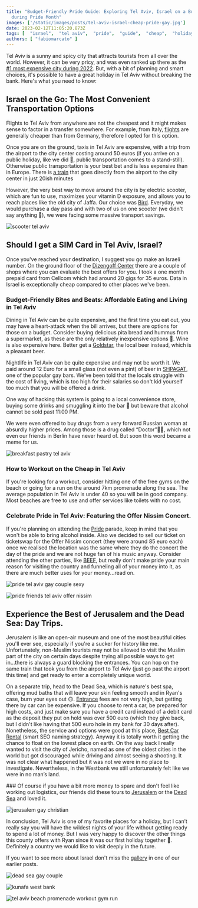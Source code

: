 ```yaml
---
title: "Budget-Friendly Pride Guide: Exploring Tel Aviv, Israel on a Budget
  during Pride Month"
images: ['/static/images/posts/tel-aviv-israel-cheap-pride-gay.jpg']
date: 2023-02-12T11:05:20.873Z
tags: [  "israel",  "tel aviv",  "pride",  "guide",  "cheap",  "holiday",  "jerusalem",  "dead sea",  "budget travel",  "pride month",  "gay",  "asia"]
authors: [ "fabiomarcato" ]
---
```

Tel Aviv is a sunny and spicy city that attracts tourists from all over the world. However, it can be very pricy, and was even ranked up there as the [#1 most expensive city during 2022](https://www.abc.net.au/news/2022-09-02/tel-aviv-is-worlds-most-expensive-city/101387350). But, with a bit of planning and smart choices, it's possible to have a great holiday in Tel Aviv without breaking the bank. Here's what you need to know:

## Israel on the Go: The Most Convenient Transportation Options

Flights to Tel Aviv from anywhere are not the cheapest and it might makes sense to factor in a transfer somewhere. For example, from Italy, [flights](https://www.ryanair.com/gb/en) are generally cheaper than from Germany, therefore I opted for this option.

Once you are on the ground, taxis in Tel Aviv are expensive, with a trip from the airport to the city center costing around 50 euros (if you arrive on a public holiday, like we did 🙈, public transportation comes to a stand-still). Otherwise public transportation is your best bet and is less expensive than in Europe. There is [a train](https://www.telaviv-airport.com/train.php) that goes directly from the airport to the city center in just 20ish minutes 

However, the very best way to move around the city is by electric scooter, which are fun to use, maximizes your vitamin D exposure, and allows you to reach places like the old city of Jaffa. Our choice was [Bird](https://www.bird.co/). Everyday, we would purchase a day pass and with two of us on one scooter (we didn't say anything 🤣), we were facing some massive transport savings.

![scooter tel aviv](https://res.cloudinary.com/dx4cuted1/image/upload/q_60/v1676232649/Berlin%202022/tel%20aviv%20cheap/tel_aviv_israel_cheap_pride_gay3_vumaxv.jpg)

## Should I get a SIM Card in Tel Aviv, Israel?

Once you've reached your destination, I suggest you go make an Israeli number. On the ground floor of the [Dizengoff Center](https://dizengof-center.co.il/en/) there are a couple of shops where you can evaluate the best offers for you. I took a one month prepaid card from Cellcom which had around 20 gigs for 35 euros. Data in Israel is exceptionally cheap compared to other places we've been. 

### Budget-Friendly Bites and Beats: Affordable Eating and Living in Tel Aviv

Dining in Tel Aviv can be quite expensive, and the first time you eat out, you may have a heart-attack when the bill arrives, but there are options for those on a budget. Consider buying delicious pita bread and hummus from a supermarket, as these are the only relatively inexpensive options 🤪. Wine is also expensive here. Better get a [Goldstar](https://en.wikipedia.org/wiki/Goldstar_(beer)), the local beer instead, which is a pleasant beer.

Nightlife in Tel Aviv can be quite expensive and may not be worth it. We paid around 12 Euro for a small glass (not even a pint) of beer in [SHPAGAT](https://www.instagram.com/shpagatlv/?hl=en), one of the popular gay bars. We’ve been told that the locals struggle with the cost of living, which is too high for their salaries so don't kid yourself too much that you will be offered a drink. 

One way of hacking this system is going to a local convenience store, buying some drinks and smuggling it into the bar 🤣 but beware that alcohol cannot be sold past 11:00 PM.

We were even offered to buy drugs from a very forward Russian woman at absurdly higher prices. Among those is a drug called “Doctor”👨‍⚕️, which not even our friends in Berlin have never heard of. But soon this word became a meme for us.

![breakfast pastry tel aviv](https://res.cloudinary.com/dx4cuted1/image/upload/q_60/v1676232657/Berlin%202022/tel%20aviv%20cheap/tel_aviv_israel_cheap_pride_gay2_hcg7f4.jpg)

### How to Workout on the Cheap in Tel Aviv

If you're looking for a workout, consider hitting one of the free gyms on the beach or going for a run on the around 7km promenade along the sea. The average population in Tel Aviv is under 40 so you will be in good company. Most beaches are free to use and offer services like toilets with no cost.

### Celebrate Pride in Tel Aviv: Featuring the Offer Nissim Concert.

If you're planning on attending the [Pride](https://telavivpride.com/) parade, keep in mind that you won't be able to bring alcohol inside. Also we decided to sell our ticket on ticketswap for the Offer Nissim concert (they were around 85 euro each) once we realised the location was the same where they do the concert the day of the pride and we are not huge fan of his music anyway. Consider attending the other parties, like [BEEF](https://www.beeftlv.co.il/), but really don't make pride your main reason for visiting the country and funneling all of your money into it, as there are much better uses for your money...read on. 

![pride tel aviv gay couple sexy](https://res.cloudinary.com/dx4cuted1/image/upload/q_60/v1676232653/Berlin%202022/tel%20aviv%20cheap/tel_aviv_israel_cheap_pride_gay6_nbnti3.jpg)

![pride friends tel aviv offer nissim](https://res.cloudinary.com/dx4cuted1/image/upload/q_60/v1676232657/Berlin%202022/tel%20aviv%20cheap/tel_aviv_israel_cheap_pride_gay7_qeyrot.jpg)

## Experience the Best of Jerusalem and the Dead Sea: Day Trips.

Jerusalem is like an open-air museum and one of the most beautiful cities you'll ever see, especially if you're a sucker for history like me. Unfortunately, non-Muslim tourists may not be allowed to visit the Muslim part of the city on certain days despite trying all possible ways to get in...there is always a guard blocking the entrances. You can hop on the same train that took you from the airport to Tel Aviv (just go past the airport this time) and get ready to enter a completely unique world.

On a separate trip, head to the Dead Sea, which is nature's best spa, offering mud baths that will leave your skin feeling smooth and in Ryan's case, burn your eyes out 🙃. [Entrance](https://deadsea.com/explore/dead-sea-beaches/northern-beaches/kalia-beach/) fees are not very high, but getting there by car can be expensive. If you choose to rent a car, be prepared for high costs, and just make sure you have a credit card instead of a debit card as the deposit they put on hold was over 500 euro (which they give back, but I didn't like having that 500 euro hole in my bank for 30 days after). Nonetheless, the service and options were good at this place, [Best Car Rental](https://www.best-car.co.il/) (smart SEO naming strategy). Anyway it is totally worth it getting the chance to float on the lowest place on earth. On the way back I really wanted to visit the city of Jericho, named as one of the oldest cities in the world but got discouraged while driving and almost seeing a shooting. It was not clear what happened but it was not we were in no place to investigate. Nevertheless, in the Westbank we still unfortunately felt like we were in no man’s land.

### Of course if you have a bit more money to spare and don't feel like working out logistics, our friends did these tours to [Jerusalem](https://www.getyourguide.com/tel-aviv-l487/jerusalem-boutique-tour-from-tel-aviv-t212931/?partner_id=8DDMSUV&utm_medium=online_publisher&placement=content-middle) or the [Dead Sea](https://www.getyourguide.com/tel-aviv-l487/masada-ein-gedi-and-dead-sea-day-trip-from-tel-aviv-t195356/?partner_id=8DDMSUV&utm_medium=online_publisher&placement=content-middle) and loved it.

![jerusalem gay christian](https://res.cloudinary.com/dx4cuted1/image/upload/q_60/v1676232660/Berlin%202022/tel%20aviv%20cheap/tel_aviv_israel_cheap_pride_gay4_zsry5k.jpg)

In conclusion, Tel Aviv is one of my favorite places for a holiday, but I can’t really say you will have the wildest nights of your life without getting ready to spend a lot of money. But I was very happy to discover the other things this county offers with Ryan since it was our first holiday together 🥰. Definitely a country we would like to visit deeply in the future. 

If you want to see more about Israel don't miss the [gallery](https://www.thefabryk.com/israel/) in one of our earlier posts.

![dead sea gay couple](https://res.cloudinary.com/dx4cuted1/image/upload/q_60/v1676232660/Berlin%202022/tel%20aviv%20cheap/tel_aviv_israel_cheap_pride_gay9_gydzdl.jpg)

![kunafa west bank](https://res.cloudinary.com/dx4cuted1/image/upload/q_60/v1676232661/Berlin%202022/tel%20aviv%20cheap/tel_aviv_israel_cheap_pride_gay8_me3fga.jpg)

![tel aviv beach promenade workout gym run](https://res.cloudinary.com/dx4cuted1/image/upload/q_60/v1676232656/Berlin%202022/tel%20aviv%20cheap/tel_aviv_israel_cheap_pride_gay1_skefpn.jpg)